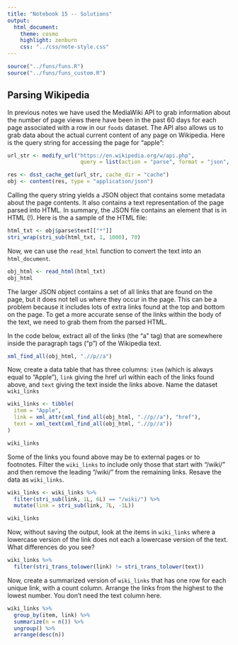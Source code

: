 ```yaml
---
title: "Notebook 15 -- Solutions"
output:
  html_document:
    theme: cosmo
    highlight: zenburn
    css: "../css/note-style.css"
---
```



```r
source("../funs/funs.R")
source("../funs/funs_custom.R")
```

## Parsing Wikipedia

In previous notes we have used the MediaWiki API to grab information about the
number of page views there have been in the past 60 days for each page
associated with a row in our `foods` dataset. The API also allows us to grab
data about the actual current content of any page on Wikipedia. Here is the
query string for accessing the page for "apple":

```r
url_str <- modify_url("https://en.wikipedia.org/w/api.php",
                       query = list(action = "parse", format = "json", page = "apple"))

res <- dsst_cache_get(url_str, cache_dir = "cache")
obj <- content(res, type = "application/json")
```

Calling the query string yields a JSON object that contains some metadata about
the page contents. It also contains a text representation of the page parsed
into HTML. In summary, the JSON file contains an element that is in HTML (!).
Here is the a sample of the HTML file:

```r
html_txt <- obj$parse$text[["*"]]
stri_wrap(stri_sub(html_txt, 1, 1000), 70)
```

Now, we can use the `read_html` function to convert the text into an
`html_document`.

```r
obj_html <- read_html(html_txt)
obj_html
```

The larger JSON object contains a set of all links that are found on the page,
but it does not tell us where they occur in the page. This can be a problem
because it includes lots of extra links found at the top and bottom on the page.
To get a more accurate sense of the links within the body of the text, we need
to grab them from the parsed HTML.

In the code below, extract all of the links (the "a" tag) that are somewhere 
inside the paragraph tags ("p") of the Wikipedia text.

```r
xml_find_all(obj_html, ".//p//a")
```

Now, create a data table that has three columns: `item` (which is always equal to
"Apple"), `link` giving the href url within each of the links found above, and
`text` giving the text inside the links above. Name the dataset `wiki_links`

```r
wiki_links <- tibble(
  item = "Apple",
  link = xml_attr(xml_find_all(obj_html, ".//p//a"), "href"),
  text = xml_text(xml_find_all(obj_html, ".//p//a"))
)

wiki_links
```

Some of the links you found above may be to external pages or to footnotes. 
Filter the `wiki_links` to include only those that start with "/wiki/" and 
then remove the leading "/wiki/" from the remaining links. Resave the data 
as `wiki_links`.

```r
wiki_links <- wiki_links %>%
  filter(stri_sub(link, 1L, 6L) == "/wiki/") %>%
  mutate(link = stri_sub(link, 7L, -1L))

wiki_links
```

Now, without saving the output, look at the items in `wiki_links` where a
lowercase version of the link does not each a lowercase version of the text.
What differences do you see?

```r
wiki_links %>%
  filter(stri_trans_tolower(link) != stri_trans_tolower(text))
```

Now, create a summarized version of `wiki_links` that has one row for each
unique link, with a count column. Arrange the links from the highest to the
lowest number. You don't need the text column here.

```r
wiki_links %>%
  group_by(item, link) %>%
  summarize(n = n()) %>%
  ungroup() %>%
  arrange(desc(n))
```



